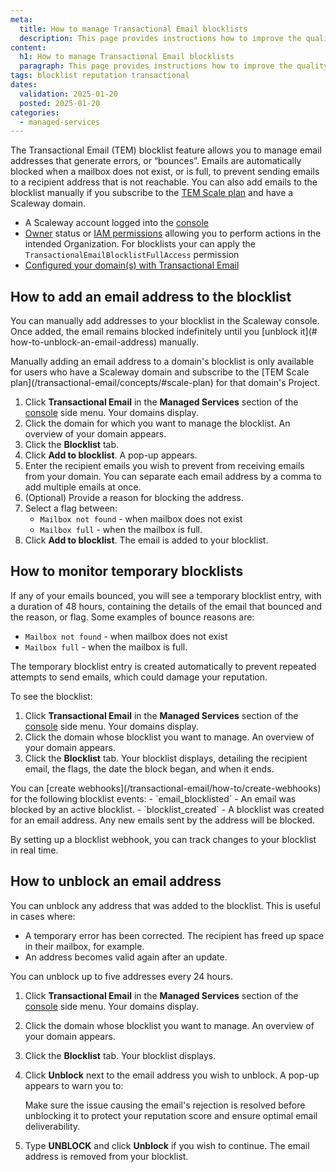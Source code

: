 ```yaml
---
meta:
  title: How to manage Transactional Email blocklists
  description: This page provides instructions how to improve the quality of your email deliveries and maintain your domain's reputation score with TEM blocklists.
content:
  h1: How to manage Transactional Email blocklists
  paragraph: This page provides instructions how to improve the quality of your email deliveries and maintain your domain's reputation score with TEM blocklists.
tags: blocklist reputation transactional
dates:
  validation: 2025-01-20
  posted: 2025-01-20
categories:
  - managed-services
---
```


The Transactional Email (TEM) blocklist feature allows you to manage email addresses that generate errors, or “bounces”. Emails are automatically blocked when a mailbox does not exist, or is full, to prevent sending emails to a recipient address that is not reachable. You can also add emails to the blocklist manually if you subscribe to the [TEM Scale plan](/concepts#scale-plan) and have a Scaleway domain.

<Macro id="requirements" />

- A Scaleway account logged into the [console](https://console.scaleway.com)
- [Owner](/iam/concepts/#owner) status or [IAM permissions](/iam/concepts/#permission) allowing you to perform actions in the intended Organization. For blocklists your can apply the `TransactionalEmailBlocklistFullAccess` permission
- [Configured your domain(s) with Transactional Email](/transactional-email/how-to/configure-domain-with-transactional-email/)

## How to add an email address to the blocklist

You can manually add addresses to your blocklist in the Scaleway console. Once added, the email remains blocked indefinitely until you [unblock it](# how-to-unblock-an-email-address) manually.

<Message type="important">
  Manually adding an email address to a domain's blocklist is only available for users who have a Scaleway domain and subscribe to the [TEM Scale plan](/transactional-email/concepts/#scale-plan) for that domain's Project.
</Message>

1. Click **Transactional Email** in the **Managed Services** section of the [console](https://console.scaleway.com/) side menu. Your domains display.
2. Click the domain for which you want to manage the blocklist. An overview of your domain appears.
3. Click the **Blocklist** tab.
4. Click **Add to blocklist**. A pop-up appears.
5. Enter the recipient emails you wish to prevent from receiving emails from your domain.
    <Message type="important">
      You can separate each email address by a comma to add multiple emails at once.
    </Message>
6. (Optional) Provide a reason for blocking the address.
7. Select a flag between:
    - `Mailbox not found` - when mailbox does not exist
    - `Mailbox full` - when the mailbox is full.
8. Click **Add to blocklist**. The email is added to your blocklist.

## How to monitor temporary blocklists

If any of your emails bounced, you will see a temporary blocklist entry, with a duration of 48 hours, containing the details of the email that bounced and the reason, or flag. Some examples of bounce reasons are:

  - `Mailbox not found` - when mailbox does not exist
  - `Mailbox full` - when the mailbox is full.

The temporary blocklist entry is created automatically to prevent repeated attempts to send emails, which could damage your reputation.

To see the blocklist:

1. Click **Transactional Email** in the **Managed Services** section of the [console](https://console.scaleway.com/) side menu. Your domains display.
2. Click the domain whose blocklist you want to manage. An overview of your domain appears.
3. Click the **Blocklist** tab. Your blocklist displays, detailing the recipient email, the flags, the date the block began, and when it ends.

<Message type="tip">
  You can [create webhooks](/transactional-email/how-to/create-webhooks) for the following blocklist events:
    - `email_blocklisted` - An email was blocked by an active blocklist.
    - `blocklist_created` - A blocklist was created for an email address. Any new emails sent by the address will be blocked.

  By setting up a blocklist webhook, you can track changes to your blocklist in real time.
</Message>

## How to unblock an email address

You can unblock any address that was added to the blocklist. This is useful in cases where:

- A temporary error has been corrected. The recipient has freed up space in their mailbox, for example.
- An address becomes valid again after an update.

<Message type="note">
  You can unblock up to five addresses every 24 hours.
</Message>

1. Click **Transactional Email** in the **Managed Services** section of the [console](https://console.scaleway.com/) side menu. Your domains display.
2. Click the domain whose blocklist you want to manage. An overview of your domain appears.
3. Click the **Blocklist** tab. Your blocklist displays.
4. Click **Unblock** next to the email address you wish to unblock. A pop-up appears to warn you to:

    <Message type="important">
      Make sure the issue causing the email's rejection is resolved before unblocking it to protect your reputation score and ensure optimal email deliverability.
    </Message>
5. Type **UNBLOCK** and click **Unblock** if you wish to continue.
    The email address is removed from your blocklist.
